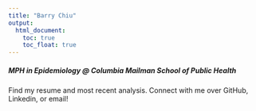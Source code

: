 ```yaml
---
title: "Barry Chiu"
output: 
  html_document:
    toc: true
    toc_float: true
---
```

##### *MPH in Epidemiology @ Columbia Mailman School of Public Health*
Find my resume and most recent analysis. Connect with me over GitHub, Linkedin, or email!


